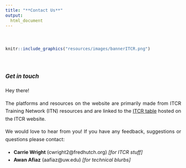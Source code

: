 ```yaml
---
title: "**Contact Us**"
output:
  html_document
---
```

<style type="text/css">
  body{
  font-size: 12pt;
  line-height: 1.6;
  text-align: justify;
  text-justify: inter-word;
}
</style>

<br>
```r
knitr::include_graphics("resources/images/bannerITCR.png")
```
<br> 

### *Get in touch*

Hey there!  

The platforms and resources on the website are primarily made from ITCR Training Network (ITN) resources and are linked to the [ITCR table](https://itcr.cancer.gov/informatics-tools) hosted on the ITCR website. 

We would love to hear from you! If you have any feedback, suggestions or questions please contact:

* **Carrie Wright** (cwright2@fredhutch.org)  *[for ITCR stuff]*
* **Awan Afiaz** (aafiaz@uw.edu) *[for technical blurbs]*
